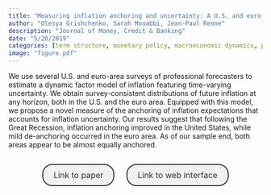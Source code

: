 ```yaml
---
title: "Measuring inflation anchoring and uncertainty: A U.S. and euro area comparison"
author: "Olesya Grishchenko, Sarah Mouabbi, Jean-Paul Renne"
description: "Journal of Money, Credit & Banking"
date: "5/20/2019"
categories: [term structure, monetary policy, macroeconomic dynamics, published]
image: "figure.pdf"
---
```


<!-- description: "Affine Term Structure Model that provides non-negative yields and is able to accommodate a short-term rate that stays at the zero lower bound (ZLB) for extended periods of time." -->

<!-- subtitle: -->

<!-- image: "figure.jpeg" -->


We use several U.S. and euro-area surveys of professional forecasters to estimate a dynamic factor model of inflation featuring time-varying uncertainty. We obtain survey-consistent distributions of future inflation at any horizon, both in the U.S. and the euro area. Equipped with this model, we propose a novel measure of the anchoring of inflation expectations that accounts for inflation uncertainty. Our results suggest that following the Great Recession, inflation anchoring improved in the United States, while mild de-anchoring occurred in the euro area. As of our sample end, both areas appear to be almost equally anchored.







```{=html}
<div  style="margin: 30px; text-align: center;">
<a class="btn btn-primary" href="https://onlinelibrary.wiley.com/doi/abs/10.1111/jmcb.12622" role="button" target="_blank" style="            display: inline-block;
            padding: 10px 20px;
            border: 2px solid #333;
            border-radius: 20px;
            background-color: #f1f1f1;
            text-decoration: none;
            color: #333;
            margin: 0 10px;
            font-size: 16px;">Link to paper</a>
<a class="btn btn-primary" href="https://jrenne.shinyapps.io/ShinyGMR/" role="button" target="_blank" style="            display: inline-block;
            padding: 10px 20px;
            border: 2px solid #333;
            border-radius: 20px;
            background-color: #f1f1f1;
            text-decoration: none;
            color: #333;
            margin: 0 10px;
            font-size: 16px;">Link to web interface</a>
</div>
```




<!-- In order to have bibtex in place of R code, add in front matter: -->
<!-- format: -->
<!--   html: -->
<!--     code-fold: true -->
<!--     code-summary: "Bibtex" -->

<!-- ```{r essai, eval=FALSE} -->
<!-- article = { -->
<!--   author = {JPR}, -->
<!--   year=2010 -->
<!-- } -->
<!-- ``` -->
